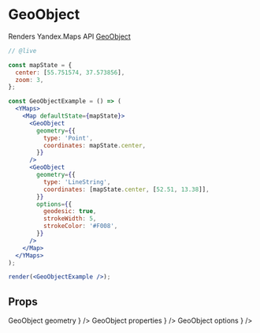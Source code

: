 


# GeoObject

Renders Yandex.Maps API [GeoObject][]

```jsx
// @live

const mapState = {
  center: [55.751574, 37.573856],
  zoom: 3,
};

const GeoObjectExample = () => (
  <YMaps>
    <Map defaultState={mapState}>
      <GeoObject
        geometry={{
          type: 'Point',
          coordinates: mapState.center,
        }}
      />
      <GeoObject
        geometry={{
          type: 'LineString',
          coordinates: [mapState.center, [52.51, 13.38]],
        }}
        options={{
          geodesic: true,
          strokeWidth: 5,
          strokeColor: '#F008',
        }}
      />
    </Map>
  </YMaps>
);

render(<GeoObjectExample />);
```

## Props

<Props>
  <PropItem
    name="defaultGeometry"
    secondaryName="geometry"
    type="Object"
    description={
      <Link href="https://tech.yandex.com/maps/doc/jsapi/2.1/ref/reference/GeoObject-docpage/#GeoObject__param-feature.geometry">
        GeoObject geometry
      </Link>
    }
  />
  <PropItem
    name="defaultProperties"
    secondaryName="properties"
    type="Object"
    description={
      <Link href="https://tech.yandex.com/maps/doc/jsapi/2.1/ref/reference/GeoObject-docpage/#GeoObject__param-feature.properties">
        GeoObject properties
      </Link>
    }
  />
  <PropItem
    name="defaultOptions"
    secondaryName="options"
    type="Object"
    description={
      <Link href="https://tech.yandex.com/maps/doc/jsapi/2.1/ref/reference/GeoObject-docpage/#GeoObject__param-options">
        GeoObject options
      </Link>
    }
  />
  <CommonProps componentName="GeoObject" />
</Props>

<Events
  componentName="GeoObject"
  url="https://tech.yandex.com/maps/doc/jsapi/2.1/ref/reference/GeoObject-docpage/#GeoObject__events-summary"
/>

[geoobject]:
  https://tech.yandex.com/maps/doc/jsapi/2.1/ref/reference/GeoObject-docpage/
